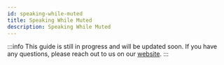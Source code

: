 ```yaml
---
id: speaking-while-muted
title: Speaking While Muted
description: Speaking While Muted
---
```


:::info
This guide is still in progress and will be updated soon.
If you have any questions, please reach out to us on our [website](https://getstream.io/video/#contact).
:::
